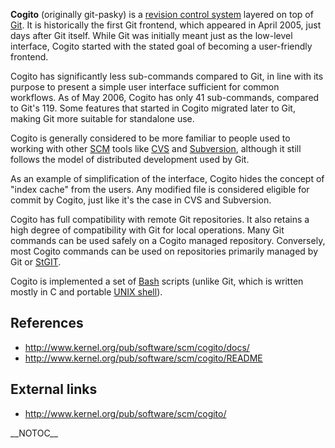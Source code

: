 <b>Cogito</b> (originally git-pasky) is a [[WikiPedia:Revision_control|revision control system]] layered on top of [[Git]].  It is historically the first Git frontend, which appeared in April 2005, just days after Git itself.  While Git was initially meant just as the low-level interface, Cogito started with the stated goal of becoming a user-friendly frontend.

Cogito has significantly less sub-commands compared to Git, in line with its purpose to present a simple user interface sufficient for common workflows.  As of May 2006, Cogito has only 41 sub-commands, compared to Git's 119.  Some features that started in Cogito migrated later to Git, making Git more suitable for standalone use.

Cogito is generally considered to be more familiar to people used to working with other [[SCM]] tools like [[WikiPedia:Concurrent_Versions_System|CVS]] and [[WikiPedia:Subversion_(software)|Subversion]], although it still follows the model of distributed development used by Git.

As an example of simplification of the interface, Cogito hides the concept of "index cache" from the users.  Any modified file is considered eligible for commit by Cogito, just like it's the case in CVS and Subversion.

Cogito has full compatibility with remote Git repositories.  It also retains a high degree of compatibility with Git for local operations.  Many Git commands can be used safely on a Cogito managed repository.  Conversely, most Cogito commands can be used on repositories primarily managed by Git or [[StGIT]].

Cogito is implemented a set of [[WikiPedia:Bash|Bash]] scripts (unlike Git, which is written mostly in C and portable [[WikiPedia:Unix_shell|UNIX shell]]).

== References ==
* http://www.kernel.org/pub/software/scm/cogito/docs/
* http://www.kernel.org/pub/software/scm/cogito/README

== External links ==
* http://www.kernel.org/pub/software/scm/cogito/

__NOTOC__